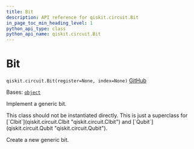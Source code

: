 ```yaml
---
title: Bit
description: API reference for qiskit.circuit.Bit
in_page_toc_min_heading_level: 1
python_api_type: class
python_api_name: qiskit.circuit.Bit
---
```


# Bit

<span id="qiskit.circuit.Bit" />

`qiskit.circuit.Bit(register=None, index=None)` [GitHub](https://github.com/qiskit/qiskit/tree/main/qiskit/circuit/bit.py "view source code")

Bases: [`object`](https://docs.python.org/3/library/functions.html#object "(in Python v3.12)")

Implement a generic bit.

<Admonition title="Note" type="note">
  This class should not be instantiated directly. This is just a superclass for [`Clbit`](qiskit.circuit.Clbit "qiskit.circuit.Clbit") and [`Qubit`](qiskit.circuit.Qubit "qiskit.circuit.Qubit").
</Admonition>

Create a new generic bit.

